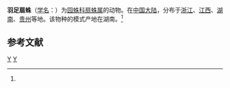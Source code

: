 {{Speciesbox
| taxon = Zilla plumiopedella
| binomial_authority = (Yin et al., 1987)<ref name='id13747'>{{cite web| url =http://www.bioinfo.cn/db05/BjdwSpecies.php?action=view&id=13747| title =羽足扇蛛| work =《中国动物物种编目数据库》| publisher =中国科学院微生物研究所| author =中国科学院动物研究所| accessdate =2009-04-28| deadurl =yes| archiveurl =https://web.archive.org/web/20131203122335/http://www.bioinfo.cn/db05/BjdwSpecies.php?action=view| archivedate =2013-12-03}}</ref>
}}

'''羽足扇蛛'''（[[学名|学名]]：{{lang|la|''Zilla plumiopedella''}}）为[[园蛛科|园蛛科]][[扇蛛属|扇蛛属]]的动物。在[[中国大陆|中国大陆]]，分布于[[浙江|浙江]]、[[江西|江西]]、[[湖南|湖南]]、[[贵州|贵州]]等地。该物种的模式产地在湖南。<ref name='id13747'/>

== 参考文献 ==
{{reflist}}

{{taxonbar}}
[[Category:_1987年描述的动物|Y]]
[[Category:扇蛛属|Y]]